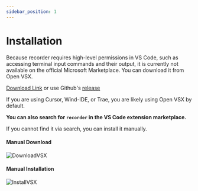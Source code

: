 ```yaml
---
sidebar_position: 1
---
```


# Installation

Because recorder requires high-level permissions in VS Code, such as accessing terminal input commands and their output, it is currently not available on the official Microsoft Marketplace. You can download it from Open VSX.

[Download Link](https://open-vsx.org/extension/TokenRollAI/recorder)
or use Github's [release](https://github.com/TokenRollAI/recorder/releases/latest)

If you are using Cursor, Wind-IDE, or Trae, you are likely using Open VSX by default.

**You can also search for `recorder` in the VS Code extension marketplace.**

If you cannot find it via search, you can install it manually.

#### Manual Download

![DownloadVSX](/img/download_vsx.png)

#### Manual Installation

![InstallVSX](/img/install_vsx.png)
